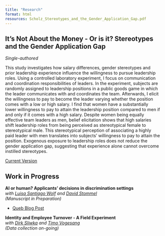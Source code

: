 ```yaml
---
title: "Research"
format: html
resources: Scholz_Stereotypes_and_the_Gender_Application_Gap.pdf
---
```




## It's Not About the Money - Or is it? Stereotypes and the Gender Application Gap 
<i> Single-authored </i>

This study investigates how salary differences, gender stereotypes and prior leadership experience influence the willingness to pursue leadership roles. Using a controlled laboratory experiment, I focus on communication and coordination responsibilities of leaders. In the experiment, subjects are randomly assigned to leadership positions in a public goods game in which the leader communicates with and coordinates the team. Afterwards, I elicit the willingness to pay to become the leader varying whether the position comes with a low or high salary. I find that women have a substantially lower willingness to pay to attain the leadership position compared to men if and only if it comes with a high salary. Despite women being equally effective team leaders as men, belief elicitation shows that high salaries shift leadership roles from being perceived as stereotypical female to stereotypical male. This stereotypical perception of associating a highly paid leader with men translates into subjects' willingness to pay to attain the position. Exogenous exposure to leadership roles does not reduce the gender application gap, suggesting that experience alone cannot overcome instilled stereotypes. 

<a target="_blank" href="Scholz_Stereotypes_and_the_Gender_Application_Gap.pdf">Current Version </a>

## Work in Progress

<strong>AI or human? Applicants’ decisions in discrimination settings</strong>
<br> <i>with <a href="https://economics.uni-koeln.de/de/personen/doctoral-students/luisa-santiago-wolf">Luisa Santiago Wolf</a> and <a href="https://cd.wiso.uni-koeln.de/en/team/strategic-management/david-stommel">David Stommel</a> <br> (Manuscript in Preparation)</i>

- <a target="_blank" href="https://www.queb.org/blog/ki-im-recruiting/">Queb Blog Post</a>



<strong>Identity and Employee Turnover - A Field Experiment</strong>
<br> <i> with <a href="https://dsliwka.github.io/">Dirk Sliwka</a> and <a href="https://sites.google.com/site/vogelsangtimo/">Timo Vogesang</a> <br> (Data collection on-going)<i> 